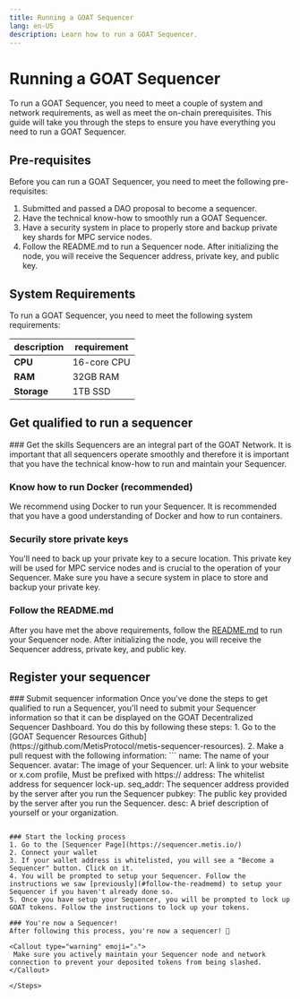 ```yaml
---
title: Running a GOAT Sequencer
lang: en-US
description: Learn how to run a GOAT Sequencer.
---
```




# Running a GOAT Sequencer
To run a GOAT Sequencer, you need to meet a couple of system and network requirements, as well as meet the on-chain prerequisites. This guide will take you through the steps to ensure you have everything you need to run a GOAT Sequencer.


## Pre-requisites
Before you can run a GOAT Sequencer, you need to meet the following pre-requisites:
1. Submitted and passed a DAO proposal to become a sequencer. 
2. Have the technical know-how to smoothly run a GOAT Sequencer.
3. Have a security system in place to properly store and backup private key shards for MPC service nodes.
4. Follow the README.md to run a Sequencer node. After initializing the node, you will receive the Sequencer address, private key, and public key.

## System Requirements
To run a GOAT Sequencer, you need to meet the following system requirements:

| description| requirement|
| -------| ----|
| **CPU** | 16-core CPU |
| **RAM** | 32GB RAM |
| **Storage** | 1TB SSD |


## Get qualified to run a sequencer
<Steps>
### Get the skills
Sequencers are an integral part of the GOAT Network. It is important that all sequencers operate smoothly and therefore it is important that you have the technical know-how to run and maintain your Sequencer. 

### Know how to run Docker (recommended)
We recommend using Docker to run your Sequencer. It is recommended that you have a good understanding of Docker and how to run containers.

### Securily store private keys
You'll need to back up your private key to a secure location. This private key will be used for MPC service nodes and is crucial to the operation of your Sequencer. Make sure you have a secure system in place to store and backup your private key.

### Follow the README.md
After you have met the above requirements, follow the [README.md](https://github.com/MetisProtocol/metis-charts/blob/main/charts/metis-node/README.md) to run your Sequencer node. After initializing the node, you will receive the Sequencer address, private key, and public key. 
</Steps>

## Register your sequencer
<Steps>
### Submit sequencer information
Once you've done the steps to get qualified to run a Sequencer, you'll need to submit your Sequencer information so that it can be displayed on the GOAT Decentralized Sequencer Dashboard. You do this by following these steps:
1. Go to the [GOAT Sequencer Resources Github](https://github.com/MetisProtocol/metis-sequencer-resources).
2. Make a pull request with the following information: 
```
name: The name of your Sequencer.
avatar: The image of your Sequencer.
url: A link to your website or x.com profile, Must be prefixed with https://
address: The whitelist address for sequencer lock-up. 
seq_addr: The sequencer address provided by the server after you run the Sequencer
pubkey: The public key provided by the server after you run the Sequencer.
desc: A brief description of yourself or your organization.

``` 

### Start the locking process
1. Go to the [Sequencer Page](https://sequencer.metis.io/)
2. Connect your wallet
3. If your wallet address is whitelisted, you will see a "Become a Sequencer" button. Click on it.
4. You will be prompted to setup your Sequencer. Follow the instructions we saw [previously](#follow-the-readmemd) to setup your Sequencer if you haven't already done so. 
5. Once you have setup your Sequencer, you will be prompted to lock up GOAT tokens. Follow the instructions to lock up your tokens.

### You're now a Sequencer!
After following this process, you're now a sequencer! 🎉

<Callout type="warning" emoji="⚠️">
 Make sure you actively maintain your Sequencer node and network connection to prevent your deposited tokens from being slashed.
</Callout>

</Steps>